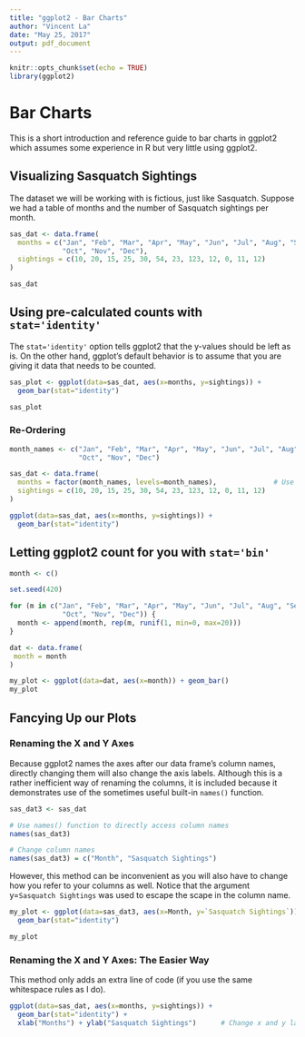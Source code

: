 ```yaml
---
title: "ggplot2 - Bar Charts"
author: "Vincent La"
date: "May 25, 2017"
output: pdf_document
---
```


```r
knitr::opts_chunk$set(echo = TRUE)
library(ggplot2)
```

# Bar Charts
This is a short introduction and reference guide to bar charts in ggplot2 which assumes some experience in R but very little using ggplot2.

## Visualizing Sasquatch Sightings
The dataset we will be working with is fictious, just like Sasquatch. Suppose we had a table of months and the number of Sasquatch sightings per month.

```r
sas_dat <- data.frame(
  months = c("Jan", "Feb", "Mar", "Apr", "May", "Jun", "Jul", "Aug", "Sep",
             "Oct", "Nov", "Dec"),
  sightings = c(10, 20, 15, 25, 30, 54, 23, 123, 12, 0, 11, 12)
)

sas_dat
```

## Using pre-calculated counts with `stat='identity'`
The `stat='identity'` option tells ggplot2 that the y-values should be left as is. On the other hand, ggplot's default behavior is to assume that you are giving it data that needs to be counted.

```r
sas_plot <- ggplot(data=sas_dat, aes(x=months, y=sightings)) +
  geom_bar(stat="identity")

sas_plot
```

### Re-Ordering
```r
month_names <- c("Jan", "Feb", "Mar", "Apr", "May", "Jun", "Jul", "Aug", "Sep",
                 "Oct", "Nov", "Dec")

sas_dat <- data.frame(
  months = factor(month_names, levels=month_names),              # Use levels argument
  sightings = c(10, 20, 15, 25, 30, 54, 23, 123, 12, 0, 11, 12)
)

ggplot(data=sas_dat, aes(x=months, y=sightings)) +
  geom_bar(stat="identity")
```

## Letting ggplot2 count for you with `stat='bin'`
```r
month <- c()

set.seed(420)

for (m in c("Jan", "Feb", "Mar", "Apr", "May", "Jun", "Jul", "Aug", "Sep",
             "Oct", "Nov", "Dec")) {
  month <- append(month, rep(m, runif(1, min=0, max=20)))
}
```


```r
dat <- data.frame(
 month = month
)

my_plot <- ggplot(data=dat, aes(x=month)) + geom_bar()
my_plot
```

## Fancying Up our Plots
### Renaming the X and Y Axes
Because ggplot2 names the axes after our data frame's column names, directly changing them will also change the axis labels. Although this is a rather inefficient way of renaming the columns, it is included because it demonstrates use of the sometimes useful built-in `names()` function.

```r
sas_dat3 <- sas_dat

# Use names() function to directly access column names
names(sas_dat3)
```

```r
# Change column names
names(sas_dat3) = c("Month", "Sasquatch Sightings")
```

However, this method can be inconvenient as you will also have to change how you refer to your columns as well. Notice that the argument y=`Sasquatch Sightings` was used to escape the scape in the column name.

```r
my_plot <- ggplot(data=sas_dat3, aes(x=Month, y=`Sasquatch Sightings`)) +
  geom_bar(stat="identity")

my_plot
```

### Renaming the X and Y Axes: The Easier Way
This method only adds an extra line of code (if you use the same whitespace rules as I do).

```r
ggplot(data=sas_dat, aes(x=months, y=sightings)) +
  geom_bar(stat="identity") +
  xlab("Months") + ylab("Sasquatch Sightings")      # Change x and y labels
```